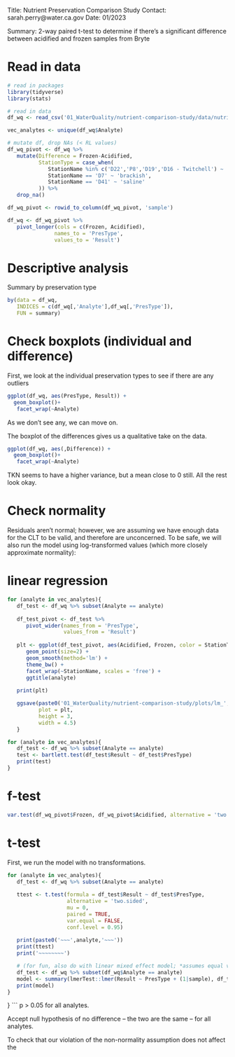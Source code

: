 Title: Nutrient Preservation Comparison Study
Contact: sarah.perry@water.ca.gov
Date: 01/2023

Summary: 2-way paired t-test to determine if there's a significant difference between acidified and frozen samples from Bryte

# Read in data
```r
# read in packages
library(tidyverse)
library(stats)
```

```r
# read in data
df_wq <- read_csv('01_WaterQuality/nutrient-comparison-study/data/nutrient_data.csv')

vec_analytes <- unique(df_wq$Analyte)

# mutate df, drop NAs (< RL values)
df_wq_pivot <- df_wq %>%
   mutate(Difference = Frozen-Acidified,
          StationType = case_when(
             StationName %in% c('D22','P8','D19','D16 - Twitchell') ~ 'freshwater',
             StationName == 'D7' ~ 'brackish',
             StationName == 'D41' ~ 'saline'
          )) %>%
   drop_na()

df_wq_pivot <- rowid_to_column(df_wq_pivot, 'sample')

df_wq <- df_wq_pivot %>%
   pivot_longer(cols = c(Frozen, Acidified),
               names_to = 'PresType',
               values_to = 'Result')
```

# Descriptive analysis

Summary by preservation type
```r
by(data = df_wq, 
   INDICES = c(df_wq[,'Analyte'],df_wq[,'PresType']), 
   FUN = summary)
```

# Check boxplots (individual and difference)

First, we look at the individual preservation types to see if there are any outliers
```r
ggplot(df_wq, aes(PresType, Result)) +
  geom_boxplot()+
   facet_wrap(~Analyte)
```

As we don't see any, we can move on.

The boxplot of the differences gives us a qualitative take on the data.
```r
ggplot(df_wq, aes(,Difference)) +
  geom_boxplot()+
   facet_wrap(~Analyte)
```
TKN seems to have a higher variance, but a mean close to 0 still. All the rest look okay.

# Check normality

Residuals aren't normal; however, we are assuming we have enough data for the CLT to be valid, and therefore are unconcerned. To be safe, we will also run the model using log-transformed values (which more closely approximate normality):

# linear regression
```r
for (analyte in vec_analytes){
   df_test <- df_wq %>% subset(Analyte == analyte)
   
   df_test_pivot <- df_test %>%
      pivot_wider(names_from = 'PresType',
                  values_from = 'Result')
   
   plt <- ggplot(df_test_pivot, aes(Acidified, Frozen, color = StationType)) +
      geom_point(size=2) +
      geom_smooth(method='lm') +
      theme_bw() +
      facet_wrap(~StationName, scales = 'free') +
      ggtitle(analyte)
   
   print(plt)

   ggsave(paste0('01_WaterQuality/nutrient-comparison-study/plots/lm_',analyte,'.jpg'),
          plot = plt,
          height = 3,
          width = 4.5)
   }
```
```r
for (analyte in vec_analytes){
   df_test <- df_wq %>% subset(Analyte == analyte)
   test <- bartlett.test(df_test$Result ~ df_test$PresType)
   print(test)
}
```

# f-test
```r
var.test(df_wq_pivot$Frozen, df_wq_pivot$Acidified, alternative = 'two.sided')
```

# t-test

First, we run the model with no transformations.
```r
for (analyte in vec_analytes){
   df_test <- df_wq %>% subset(Analyte == analyte) 
   
   ttest <- t.test(formula = df_test$Result ~ df_test$PresType,
                   alternative = 'two.sided',
                   mu = 0, 
                   paired = TRUE,   
                   var.equal = FALSE,
                   conf.level = 0.95)
   
   print(paste0('~~~',analyte,'~~~'))
   print(ttest)
   print('~~~~~~~~')

   # (for fun, also do with linear mixed effect model; *assumes equal variance*, which we won't, so results don't matter)
   df_test <- df_wq %>% subset(df_wq$Analyte == analyte)
   model <- summary(lmerTest::lmer(Result ~ PresType + (1|sample), df_test), ddf = 'Kenward-Roger')
   print(model)
}
```
   }
```
p > 0.05 for all analytes.

Accept null hypothesis of no difference -- the two are the same -- for all analytes.


To check that our violation of the non-normality assumption does not affect the 
